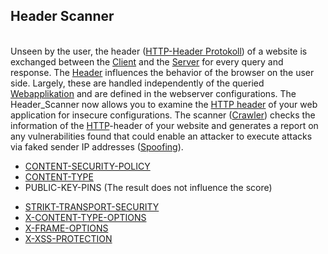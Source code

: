 == Header Scanner ==
<br />

Unseen by the user, the header ([[Header/EN|HTTP-Header Protokoll]]) of a website is exchanged between the [[Client]] and the [[Server]] for every query and response. The [[Header/EN|Header]] influences the behavior of the browser on the user side. Largely, these are handled independently of the queried [[Webanwendung|Webapplikation]] and are defined in the webserver configurations. The Header_Scanner now allows you to examine the [[Header/EN|HTTP header]] of your web application for insecure configurations. The scanner ([[Crawler]]) checks the information of the [[HTTP]]-header of your website and generates a report on any vulnerabilities found that could enable an attacker to execute attacks via faked sender IP addresses ([[IP-Spoofing|Spoofing]]).<br />

*[[Content-Security-Policy-Vulnerability/EN|CONTENT-SECURITY-POLICY]]<br />
*[[Content-Type-Not-Correct/EN|CONTENT-TYPE]]<br />
* PUBLIC-KEY-PINS (The result does not influence the score)<br />
<!--[[Public-Key-Pins-Disabled/EN|PUBLIC-KEY-PINS]] (<span style="color:#c31622">'''Achtung:'''</span> HPKP wird derzeit nicht überprüft)<br />-->
*[[No-Encryption-Found/EN|STRIKT-TRANSPORT-SECURITY]]<br />
*[[X-Content-Type-Options-Vulnerability/EN|X-CONTENT-TYPE-OPTIONS]]<br />
*[[X-Frame-Options-Vulnerability/EN|X-FRAME-OPTIONS]]<br />
*[[XSS-Vulnerability/EN|X-XSS-PROTECTION]]